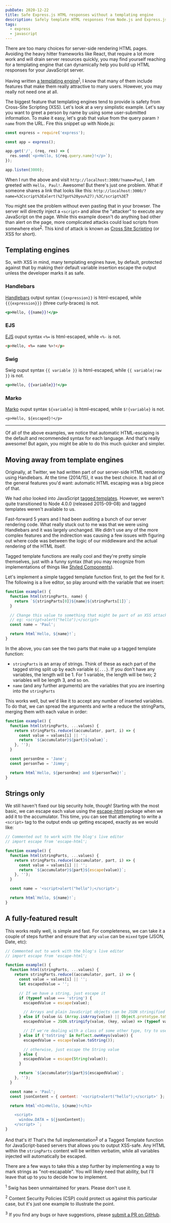 ```yaml
---
pubDate: 2020-12-22
title: Safe Express.js HTML responses without a templating engine
description: Safely template HTML responses from Node.js and Express.js servers using JavaScript's built-in templating functions, not giant libraries.
tags:
  - express
  - javascript
---
```



There are too many choices for server-side rendering HTML pages. Avoiding the heavy hitter frameworks like React, that require a lot more work and will drain server resources quickly, you may find yourself reaching for a templating engine that can dynamically help you build up HTML responses for your JavaScript server.

Having written [a templating engine](https://github.com/paularmstrong/swig)<sup>[1](#footnote-1)</sup>, I know that many of them include features that make them really attractive to many users. However, you may really not need one at all.

The biggest feature that templating engines tend to provide is safety from Cross-Site Scripting (XSS). Let's look at a very simplistic example. Let's say you want to greet a person by name by using some user-submitted information. To make it easy, let's grab that value from the query param `?name` from the URL. Fire this snippet up with Node.js:

```js
const express = require('express');

const app = express();

app.get('/', (req, res) => {
  res.send(`<p>Hello, ${req.query.name}!</p>`);
});

app.listen(3000);
```

When I run the above and visit `http://localhost:3000/?name=Paul`, I am greeted with `Hello, Paul!`. Awesome! But there's just one problem. What if someone shares a link that looks like this: `http://localhost:3000/?name=%3Cscript%3Ealert(%27got%20you%27);%3C/script%3E`?

You might see the problem without even pasting that in your browser. The server will directly inject a `<script>` and allow the "attacker" to execute any JavaScript on the page. While this example doesn't do anything bad other than alert on the page, more complicated attacks could load scripts from somewhere else<sup>[2](#footnote-2)</sup>. This kind of attack is known as [Cross Site Scripting](https://owasp.org/www-community/attacks/xss/) (or XSS for short).

## Templating engines

So, with XSS in mind, many templating engines have, by default, protected against that by making their default variable insertion escape the output unless the developer marks it as safe.

### Handlebars

[Handlebars](https://handlebarsjs.com/guide/#html-escaping) output syntax `{{expression}}` is html-escaped, while `{{{expression}}}` (three curly-braces) is not.

```handlebars
<p>Hello, {{name}}!</p>
```

### EJS

[EJS](https://ejs.co/#features) ouput syntax `<%=` is html-escaped, while `<%-` is not.

```html
<p>Hello, <%= name %>!</p>
```

### Swig

Swig ouput syntax `{{ variable }}` is html-escaped, while `{{ variable|raw }}` is not.

```handlebars
<p>Hello, {{variable}}!</p>
```

### Marko

[Marko](https://markojs.com/docs/syntax/) ouput syntax `${variable}` is html-escaped, while `$!{variable}` is not.

```marko
<p>Hello, ${escaped}!</p>
```

---

Of all of the above examples, we notice that automatic HTML-escaping is the default and recommended syntax for each language. And that's really awesome! But again, you might be able to do this much quicker and simpler.

## Moving away from template engines

Originally, at Twitter, we had written part of our server-side HTML rendering using Handlebars. At the time (2014/15), it was the best choice. It had all of the general features you'd want: automatic HTML escaping was a big piece of that.

We had _also_ looked into JavaScript [tagged templates](https://developer.mozilla.org/en-US/docs/Web/JavaScript/Reference/Template_literals#Tagged_templates). However, we weren't quite transitioned to Node 4.0.0 (released 2015-09-08) and tagged templates weren't available to us.

Fast-forward 5 years and I had been auditing a bunch of our server rendering code. What really stuck out to me was that we were using Handlebars and it was largely unchanged. We didn't use any of the more complex features and the indirection was causing a few issues with figuring out where code was between the logic of our middleware and the actual rendering of the HTML itself.

Tagged template functions are really cool and they're pretty simple themselves, just with a funny syntax (that you may recognize from implementations of things like [Styled Components](https://styled-components.com/)).

Let's implement a simple tagged template function first, to get the feel for it. The following is a live editor, so play around with the variable that we insert:

```js live
function example() {
  function html(stringParts, name) {
    return `${stringParts[0]}${name}${stringParts[1]}`;
  }

  // Change this value to something that might be part of an XSS attack
  // eg: <script>alert("hello");</script>
  const name = 'Paul';

  return html`Hello, ${name}!`;
}
```

In the above, you can see the two parts that make up a tagged template function:

- `stringParts` is an array of strings. Think of these as each part of the tagged string split up by each variable `${...}`. If you don't have any variables, the length will be 1. For 1 variable, the length will be two; 2 variables will be length 3, and so on.
- `name` (and any further arguments) are the variables that you are inserting into the `stringParts`

This works well, but we'd like it to accept any number of inserted variables. To do that, we can spread the arguments and write a reduce the stringParts, merging them with each value in order:

```js live
function example() {
  function html(stringParts, ...values) {
    return stringParts.reduce((accumulator, part, i) => {
      const value = values[i] || '';
      return `${accumulator}${part}${value}`;
    }, '');
  }

  const personOne = 'Jane';
  const personTwo = 'Jimmy';

  return html`Hello, ${personOne} and ${personTwo}!`;
}
```

## Strings only

We still haven't fixed our big security hole, though! Starting with the most basic, we can escape each value using the [escape-html](https://github.com/component/escape-html) package when we add it to the accumulator. This time, you can see that attempting to write a `<script>` tag to the output ends up getting escaped, exactly as we would like:

```js live
// Commented out to work with the blog's live editor
// import escape from 'escape-html';

function example() {
  function html(stringParts, ...values) {
    return stringParts.reduce((accumulator, part, i) => {
      const value = values[i] || '';
      return `${accumulator}${part}${escape(value)}`;
    }, '');
  }

  const name = '<script>alert("hello");</script>';

  return html`Hello, ${name}!`;
}
```

## A fully-featured result

This works really well, is simple and fast. For completeness, we can take it a couple of steps further and ensure that any `value` can be `mixed` type (JSON, Date, etc):

```js live
// Commented out to work with the blog's live editor
// import escape from 'escape-html';

function example() {
  function html(stringParts, ...values) {
    return stringParts.reduce((accumulator, part, i) => {
      const value = values[i] || '';
      let escapedValue = '';

      // If we have a string, just escape it
      if (typeof value === 'string') {
        escapedValue = escape(value);

        // Arrays and plain JavaScript objects can be JSON stringified with a custom function to ensure each individual value gets escaped
      } else if (value && (Array.isArray(value) || Object.prototype.toString.call(value) === '[object Object]')) {
        escapedValue = JSON.stringify(value, (key, value) => (typeof value === 'string' ? escape(value) : value));

        // If we're dealing with a class of some other type, try to use the `toString` method
      } else if ('toString' in Reflect.ownKeys(value)) {
        escapedValue = escape(value.toString());

        // otherwise, just escape the String value
      } else {
        escapedValue = escape(String(value));
      }

      return `${accumulator}${part}${escapedValue}`;
    }, '');
  }

  const name = 'Paul';
  const jsonContent = { content: '<script>alert("hello");</script>' };

  return html`<h1>Hello, ${name}!</h1>

    <script>
      window.DATA = ${jsonContent};
    </script> `;
}
```

And that's it! That's the full implementation<sup>[3](#footnote-3)</sup> of a Tagged Template function for JavaScript-based servers that allows you to output XSS-safe. Any HTML within the `stringParts` content will be written verbatim, while all variables injected will automatically be escaped.

<Aside type="tip">

There are a few ways to take this a step further by implementing a way to mark strings as "not-escapable". You will likely need that ability, but I'll leave that up to you to decide how to implement.

</Aside>

<Aside type="note" title="Footnotes">

<sup id="footnote-1">1</sup> Swig has been unmaintained for years. Please don't use it.

<sup id="footnote-2">2</sup> Content Security Policies (CSP) could protect us against this particular case, but it's just
one example to illustrate the point.

<sup id="footnote-3">3</sup> If you find any bugs or have suggestions, please [submit a PR on GitHub](https://github.com/paularmstrong/paularmstrong.dev/edit/main/blog/2020-12-22-javascript-html-templating.mdx).

</Aside>
